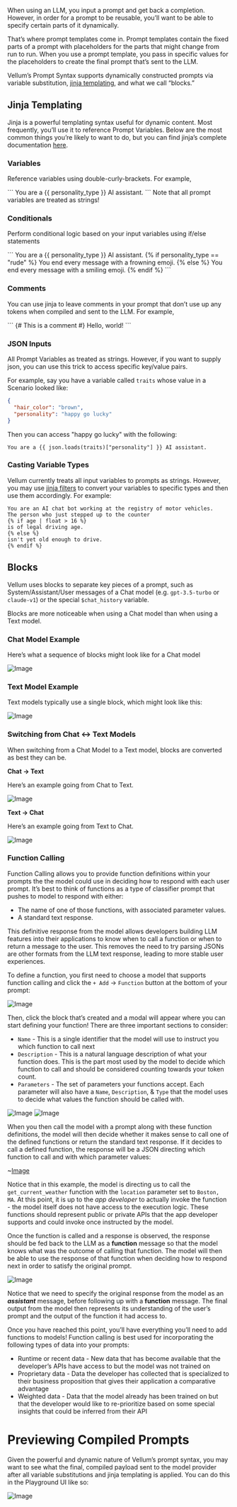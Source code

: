 When using an LLM, you input a prompt and get back a completion.
However, in order for a prompt to be reusable, you’ll want to
be able to specify certain parts of it dynamically.

That’s where prompt templates come in. Prompt templates contain
the fixed parts of a prompt with placeholders for the parts that
might change from run to run. When you use a prompt template,
you pass in specific values for the placeholders to create
the final prompt that’s sent to the LLM.

Vellum’s Prompt Syntax supports dynamically constructed
prompts via variable substitution, [jinja templating](https://jinja.palletsprojects.com/en/3.1.x/templates/),
and what we call “blocks.”

## Jinja Templating

Jinja is a powerful templating syntax useful for dynamic content.
Most frequently, you’ll use it to reference Prompt Variables.
Below are the most common things you’re likely to want to do,
but you can find jinja’s complete documentation
[here](https://jinja.palletsprojects.com/en/3.1.x/templates/).

### Variables

Reference variables using double-curly-brackets. For example,

<CodeBlock title="Reference Variables">
  ``` You are a {{ personality_type }} AI assistant. ```
</CodeBlock>

<Callout intent="warning">
  Note that all prompt variables are treated as strings!
</Callout>

### Conditionals

Perform conditional logic based on your input variables using if/else statements

<CodeBlock title="Conditional Example">
```
You are a {{ personality_type }} AI assistant.
{% if personality_type == "rude" %}
You end every message with a frowning emoji.
{% else %}
You end every message with a smiling emoji.
{% endif %}
```
</CodeBlock>

### Comments

You can use jinja to leave comments in your prompt that don’t use up any
tokens when compiled and sent to the LLM. For example,

<CodeBlock title="Comment Example">
```
{# This is a comment #}
Hello, world!
```
</CodeBlock>

### JSON Inputs

All Prompt Variables as treated as strings. However, if you want to supply json, you can use this trick to access specific key/value pairs.

For example, say you have a variable called `traits` whose value in a Scenario looked like:

```json
{
  "hair_color": "brown",
  "personality": "happy go lucky"
}
```

Then you can access "happy go lucky" with the following:

```
You are a {{ json.loads(traits)["personality"] }} AI assistant.

```

### Casting Variable Types

Vellum currently treats all input variables to prompts as strings. However, you may use [jinja filters](https://jinja.palletsprojects.com/en/3.1.x/templates/#list-of-builtin-filters) to convert your variables to specific types and then use them accordingly. For example:

```
You are an AI chat bot working at the registry of motor vehicles.
The person who just stepped up to the counter
{% if age | float > 16 %}
is of legal driving age.
{% else %}
isn't yet old enough to drive.
{% endif %}
```

## Blocks

Vellum uses blocks to separate key pieces of a prompt, such as System/Assistant/User messages of a Chat model (e.g. `gpt-3.5-turbo` or `claude-v1`) or the special `$chat_history` variable.

Blocks are more noticeable when using a Chat model than when using a Text model.

### Chat Model Example

Here’s what a sequence of blocks might look like for a Chat model

![Image](https://www.notion.so/image/https%3A%2F%2Fs3-us-west-2.amazonaws.com%2Fsecure.notion-static.com%2F8a2e78a3-365c-4c0b-8cf3-60d086b33919%2FUntitled.png?table=block&id=6da12a26-3f31-4879-a459-5ea84d1cdd16&spaceId=71c05e3e-272b-4acf-9889-90a304d95d06&width=1380&userId=242952a1-fd51-4ea4-92e7-f832187512ce&cache=v2)

### Text Model Example

Text models typically use a single block, which might look like this:

![Image](https://vellum-ai.notion.site/image/https%3A%2F%2Fprod-files-secure.s3.us-west-2.amazonaws.com%2F71c05e3e-272b-4acf-9889-90a304d95d06%2Fd9730301-9739-4540-8055-34c804b9f5f6%2F2023-09-18_21-11-27.png?table=block&id=b4937fc6-21fc-4b19-8d36-073ae6049aa9&spaceId=71c05e3e-272b-4acf-9889-90a304d95d06&width=1730&userId=&cache=v2)

### Switching from Chat ↔ Text Models

When switching from a Chat Model to a Text model, blocks are converted as best they can be.

**Chat → Text**

Here’s an example going from Chat to Text.

![Image](https://vellum-ai.notion.site/image/https%3A%2F%2Fs3-us-west-2.amazonaws.com%2Fsecure.notion-static.com%2Fc6dca76c-40b2-4f85-b326-1eea8db00ff5%2F2023-05-16_11-24-48.png?table=block&id=dbb5325d-7137-4d6a-97a3-0dc5c863166c&spaceId=71c05e3e-272b-4acf-9889-90a304d95d06&width=2000&userId=&cache=v2)

**Text → Chat**

Here’s an example going from Text to Chat.

![Image](https://vellum-ai.notion.site/image/https%3A%2F%2Fs3-us-west-2.amazonaws.com%2Fsecure.notion-static.com%2Fba26ce4e-9bf2-47dc-b081-72a986d3158c%2F2023-05-16_11-25-26.png?table=block&id=e1073bd7-948d-41d8-83c7-76418d643562&spaceId=71c05e3e-272b-4acf-9889-90a304d95d06&width=2000&userId=&cache=v2)


### Function Calling
Function Calling allows you to provide function definitions within your prompts the the model could use in deciding how to respond with each user prompt. It’s best to think of functions as a type of classifier prompt that pushes to model to respond with either:

- The name of one of those functions, with associated parameter values.
- A standard text response.

This definitive response from the model allows developers building LLM features into their applications to know when to call a function or when to return a message to the user. This removes the need to try parsing JSONs are other formats from the LLM text response, leading to more stable user experiences.

To define a function, you first need to choose a model that supports function calling and click the `+ Add` → `Function` button at the bottom of your prompt:

![Image](https://vellum-ai.notion.site/image/https%3A%2F%2Fprod-files-secure.s3.us-west-2.amazonaws.com%2F71c05e3e-272b-4acf-9889-90a304d95d06%2Fa683d2f8-3b3e-4b51-82ab-22d8713dd0e3%2F2023-09-18_21-14-48.png?table=block&id=dd884593-c675-4a2c-a7ae-bfa0f723e775&spaceId=71c05e3e-272b-4acf-9889-90a304d95d06&width=670&userId=&cache=v2)

Then, click the block that’s created and a modal will appear where you can start defining your function! There are three important sections to consider:

- `Name` - This is a single identifier that the model will use to instruct you which function to call next
- `Description` - This is a natural language description of what your function does. This is the part most used by the model to decide which function to call and should be considered counting towards your token count.
- `Parameters` - The set of parameters your functions accept. Each parameter will also have a `Name`, `Description`, & `Type` that the model uses to decide what values the function should be called with.

![Image](https://vellum-ai.notion.site/image/https%3A%2F%2Fs3-us-west-2.amazonaws.com%2Fsecure.notion-static.com%2F08f1aeb4-03b1-4045-9730-524c28a25db0%2FScreenshot_2023-07-19_at_11.34.39_AM.png?table=block&id=3945d1fc-e542-4ea1-8742-573d69511bdc&spaceId=71c05e3e-272b-4acf-9889-90a304d95d06&width=1730&userId=&cache=v2)
![Image](https://vellum-ai.notion.site/image/https%3A%2F%2Fs3-us-west-2.amazonaws.com%2Fsecure.notion-static.com%2F3841d984-2632-4a05-aba4-1188d0695bcb%2FScreenshot_2023-07-19_at_11.35.32_AM.png?table=block&id=5eb2f520-c471-47f4-8a2f-14cf8da4dffa&spaceId=71c05e3e-272b-4acf-9889-90a304d95d06&width=1730&userId=&cache=v2)

When you then call the model with a prompt along with these function definitions, the model will then decide whether it makes sense to call one of the defined functions or return the standard text response. If it decides to call a defined function, the response will be a JSON directing which function to call and with which parameter values:

~[Image](https://vellum-ai.notion.site/image/https%3A%2F%2Fs3-us-west-2.amazonaws.com%2Fsecure.notion-static.com%2F3841d984-2632-4a05-aba4-1188d0695bcb%2FScreenshot_2023-07-19_at_11.35.32_AM.png?table=block&id=5eb2f520-c471-47f4-8a2f-14cf8da4dffa&spaceId=71c05e3e-272b-4acf-9889-90a304d95d06&width=1730&userId=&cache=v2)

Notice that in this example, the model is directing us to call the `get_current_weather` function with the `location` parameter set to `Boston, MA`. At this point, it is up to the _app developer_ to actually invoke the function - the model itself does not have access to the execution logic. These functions should represent public or private APIs that the app developer supports and could invoke once instructed by the model.

Once the function is called and a response is observed, the response should be fed back to the LLM as a ********function******** message so that the model knows what was the outcome of calling that function. The model will then be able to use the response of that function when deciding how to respond next in order to satisfy the original prompt.

![Image](https://vellum-ai.notion.site/image/https%3A%2F%2Fs3-us-west-2.amazonaws.com%2Fsecure.notion-static.com%2F4e9acfb0-27a2-4eef-b6fa-3e5b9eedefe9%2FScreenshot_2023-07-19_at_12.05.03_PM.png?table=block&id=f9130d68-89cd-4b11-a065-4097ed5448be&spaceId=71c05e3e-272b-4acf-9889-90a304d95d06&width=1730&userId=&cache=v2)

Notice that we need to specify the original response from the model as an *********assistant********* message, before following up with a ********function******** message. The final output from the model then represents its understanding of the user’s prompt and the output of the function it had access to.

Once you have reached this point, you’ll have everything you’ll need to add functions to models! Function calling is best used for incorporating the following types of data into your prompts:

- Runtime or recent data - New data that has become available that the developer’s APIs have access to but the model was not trained on
- Proprietary data - Data the developer has collected that is specialized to their business proposition that gives their application a comparative advantage
- Weighted data - Data that the model already has been trained on but that the developer would like to re-prioritize based on some special insights that could be inferred from their API


# Previewing Compiled Prompts

Given the powerful and dynamic nature of Vellum’s prompt syntax, you may want to see what the final, compiled payload sent to the model provider after all variable substitutions and jinja templating is applied. You can do this in the Playground UI like so:

![Image](https://file.notion.so/f/f/71c05e3e-272b-4acf-9889-90a304d95d06/19b0af9c-2ca9-4a9e-b747-6fe5f3a08dca/2023-09-18_21-21-10_(1).gif?id=0b265648-ab90-409d-91f4-ad1268eda67d&table=block&spaceId=71c05e3e-272b-4acf-9889-90a304d95d06&expirationTimestamp=1695189600000&signature=u3o-whvSf8qKVz3hpfBWa7G-CsY5EtRp66ZjF57d1NI)
